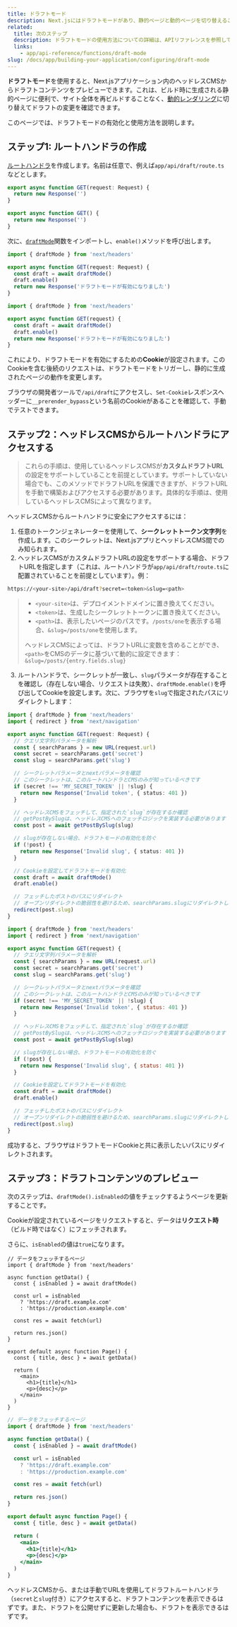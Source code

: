 ```yaml
---
title: ドラフトモード
description: Next.jsにはドラフトモードがあり、静的ページと動的ページを切り替えることができます。App Routerでの動作について、ここで学べます。
related:
  title: 次のステップ
  description: ドラフトモードの使用方法についての詳細は、APIリファレンスを参照してください。
  links:
    - app/api-reference/functions/draft-mode
slug: /docs/app/building-your-application/configuring/draft-mode
---
```


**ドラフトモード**を使用すると、Next.jsアプリケーション内のヘッドレスCMSからドラフトコンテンツをプレビューできます。これは、ビルド時に生成される静的ページに便利で、サイト全体を再ビルドすることなく、[動的レンダリング](/docs/app/building-your-application/rendering/server-components#dynamic-rendering)に切り替えてドラフトの変更を確認できます。

このページでは、ドラフトモードの有効化と使用方法を説明します。

## ステップ1: ルートハンドラの作成

[ルートハンドラ](/docs/app/building-your-application/routing/route-handlers)を作成します。名前は任意で、例えば`app/api/draft/route.ts`などとします。

```ts filename="app/api/draft/route.ts" switcher
export async function GET(request: Request) {
  return new Response('')
}
```

```js filename="app/api/draft/route.js" switcher
export async function GET() {
  return new Response('')
}
```

次に、[`draftMode`](/docs/app/api-reference/functions/draft-mode)関数をインポートし、`enable()`メソッドを呼び出します。

```ts filename="app/api/draft/route.ts" switcher
import { draftMode } from 'next/headers'

export async function GET(request: Request) {
  const draft = await draftMode()
  draft.enable()
  return new Response('ドラフトモードが有効になりました')
}
```

```js filename="app/api/draft/route.js" switcher
import { draftMode } from 'next/headers'

export async function GET(request) {
  const draft = await draftMode()
  draft.enable()
  return new Response('ドラフトモードが有効になりました')
}
```

これにより、ドラフトモードを有効にするための**Cookie**が設定されます。このCookieを含む後続のリクエストは、ドラフトモードをトリガーし、静的に生成されたページの動作を変更します。

ブラウザの開発者ツールで`/api/draft`にアクセスし、`Set-Cookie`レスポンスヘッダーに`__prerender_bypass`という名前のCookieがあることを確認して、手動でテストできます。

## ステップ2：ヘッドレスCMSからルートハンドラにアクセスする

> これらの手順は、使用しているヘッドレスCMSが**カスタムドラフトURL**の設定をサポートしていることを前提としています。サポートしていない場合でも、このメソッドでドラフトURLを保護できますが、ドラフトURLを手動で構築およびアクセスする必要があります。具体的な手順は、使用しているヘッドレスCMSによって異なります。

ヘッドレスCMSからルートハンドラに安全にアクセスするには：

1. 任意のトークンジェネレーターを使用して、**シークレットトークン文字列**を作成します。このシークレットは、Next.jsアプリとヘッドレスCMS間でのみ知られます。
2. ヘッドレスCMSがカスタムドラフトURLの設定をサポートする場合、ドラフトURLを指定します（これは、ルートハンドラが`app/api/draft/route.ts`に配置されていることを前提としています）。例：

```bash filename="Terminal"
https://<your-site>/api/draft?secret=<token>&slug=<path>
```

> - `<your-site>`は、デプロイメントドメインに置き換えてください。
> - `<token>`は、生成したシークレットトークンに置き換えてください。
> - `<path>`は、表示したいページのパスです。`/posts/one`を表示する場合、`&slug=/posts/one`を使用します。
>
> ヘッドレスCMSによっては、ドラフトURLに変数を含めることができ、`<path>`をCMSのデータに基づいて動的に設定できます：`&slug=/posts/{entry.fields.slug}`

3. ルートハンドラで、シークレットが一致し、`slug`パラメータが存在することを確認し（存在しない場合、リクエストは失敗）、`draftMode.enable()`を呼び出してCookieを設定します。次に、ブラウザを`slug`で指定されたパスにリダイレクトします：

```ts filename="app/api/draft/route.ts" switcher
import { draftMode } from 'next/headers'
import { redirect } from 'next/navigation'

export async function GET(request: Request) {
  // クエリ文字列パラメータを解析
  const { searchParams } = new URL(request.url)
  const secret = searchParams.get('secret')
  const slug = searchParams.get('slug')

  // シークレットパラメータとnextパラメータを確認
  // このシークレットは、このルートハンドラとCMSのみが知っているべきです
  if (secret !== 'MY_SECRET_TOKEN' || !slug) {
    return new Response('Invalid token', { status: 401 })
  }

  // ヘッドレスCMSをフェッチして、指定された`slug`が存在するか確認
  // getPostBySlugは、ヘッドレスCMSへのフェッチロジックを実装する必要があります
  const post = await getPostBySlug(slug)

  // slugが存在しない場合、ドラフトモードの有効化を防ぐ
  if (!post) {
    return new Response('Invalid slug', { status: 401 })
  }

  // Cookieを設定してドラフトモードを有効化
  const draft = await draftMode()
  draft.enable()

  // フェッチしたポストのパスにリダイレクト
  // オープンリダイレクトの脆弱性を避けるため、searchParams.slugにリダイレクトしません
  redirect(post.slug)
}
```

```js filename="app/api/draft/route.js" switcher
import { draftMode } from 'next/headers'
import { redirect } from 'next/navigation'

export async function GET(request) {
  // クエリ文字列パラメータを解析
  const { searchParams } = new URL(request.url)
  const secret = searchParams.get('secret')
  const slug = searchParams.get('slug')

  // シークレットパラメータとnextパラメータを確認
  // このシークレットは、このルートハンドラとCMSのみが知っているべきです
  if (secret !== 'MY_SECRET_TOKEN' || !slug) {
    return new Response('Invalid token', { status: 401 })
  }

  // ヘッドレスCMSをフェッチして、指定された`slug`が存在するか確認
  // getPostBySlugは、ヘッドレスCMSへのフェッチロジックを実装する必要があります
  const post = await getPostBySlug(slug)

  // slugが存在しない場合、ドラフトモードの有効化を防ぐ
  if (!post) {
    return new Response('Invalid slug', { status: 401 })
  }

  // Cookieを設定してドラフトモードを有効化
  const draft = await draftMode()
  draft.enable()

  // フェッチしたポストのパスにリダイレクト
  // オープンリダイレクトの脆弱性を避けるため、searchParams.slugにリダイレクトしません
  redirect(post.slug)
}
```

成功すると、ブラウザはドラフトモードCookieと共に表示したいパスにリダイレクトされます。

## ステップ3：ドラフトコンテンツのプレビュー

次のステップは、`draftMode().isEnabled`の値をチェックするようページを更新することです。

Cookieが設定されているページをリクエストすると、データは**リクエスト時**（ビルド時ではなく）にフェッチされます。

さらに、`isEnabled`の値は`true`になります。

```tsx filename="app/page.tsx" switcher
// データをフェッチするページ
import { draftMode } from 'next/headers'

async function getData() {
  const { isEnabled } = await draftMode()

  const url = isEnabled
    ? 'https://draft.example.com'
    : 'https://production.example.com'

  const res = await fetch(url)

  return res.json()
}

export default async function Page() {
  const { title, desc } = await getData()

  return (
    <main>
      <h1>{title}</h1>
      <p>{desc}</p>
    </main>
  )
}
```

```jsx filename="app/page.js" switcher
// データをフェッチするページ
import { draftMode } from 'next/headers'

async function getData() {
  const { isEnabled } = await draftMode()

  const url = isEnabled
    ? 'https://draft.example.com'
    : 'https://production.example.com'

  const res = await fetch(url)

  return res.json()
}

export default async function Page() {
  const { title, desc } = await getData()

  return (
    <main>
      <h1>{title}</h1>
      <p>{desc}</p>
    </main>
  )
}
```

ヘッドレスCMSから、または手動でURLを使用してドラフトルートハンドラ（`secret`と`slug`付き）にアクセスすると、ドラフトコンテンツを表示できるはずです。また、ドラフトを公開せずに更新した場合も、ドラフトを表示できるはずです。
